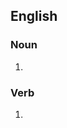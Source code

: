 ==English==

===Noun===
{{en-noun}}
# {{alternative spelling of|rumormonger}}

===Verb===
{{en-verb}}
# {{alternative spelling of|rumormonger}}